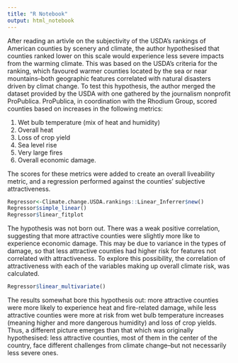 ```yaml
---
title: "R Notebook"
output: html_notebook
---
```

After reading an artivle on the subjectivity of the USDA's rankings of American counties by scenery and climate, the author hypothesised that counties ranked lower on this scale would experience less severe impacts from the warming climate. This was based on the USDA's criteria for the ranking, which favoured warmer counties located by the sea or near mountains--both geographic features correlated with natural disasters driven by climat change.
To test this hypothesis, the author merged the dataset provided by the USDA with one gathered by the journalism nonprofit ProPublica. ProPublica, in coordination with the Rhodium Group, scored counties based on increases in the following metrics:

1. Wet bulb temperature (mix of heat and humidity)
2. Overall heat
3. Loss of crop yield
4. Sea level rise
5. Very large fires
6. Overall economic damage.

The scores for these metrics were added to create an overall liveability metric, and a regression performed against the counties' subjective attractiveness.

```r
Regressor<-Climate.change.USDA.rankings::Linear_Inferrer$new()
Regressor$simple_linear()
Regressor$linear_fitplot
```
The hypothesis was not born out. There was a weak positive correlation, suggesting that more attractive counties were slightly more like to experience economic damage. This may be due to variance in the types of damage, so that less attractive counties had higher risk for features not correlated with attractiveness. To explore this possibility, the correlation of attractiveness with each of the variables making up overall climate risk, was calculated.

```r
Regressor$linear_multivariate()
```
The results somewhat bore this hypothesis out: more attractive counties were more likely to experience heat and fire-related damage, while less attractive counties were more at risk from wet bulb temperature increases (meaning higher and more dangerous humidity) and loss of crop yields. Thus, a different picture emerges than that which was originally hypothesised: less attractive counties, most of them in the center of the country, face different challenges from climate change--but not necessarily less severe ones.
